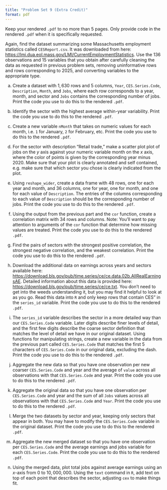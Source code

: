 ```yaml
---
title: "Problem Set 9 (Extra Credit)"
format: pdf
---
```

  
Keep your rendered `.pdf` to no more than 5 pages. Only provide code in the rendered `.pdf` when it is specifically requested. 

Again, find the dataset summarizing some Massachusetts employment statistics called `CESReport.csv`. It was downloaded from here: [https://lmi.dua.eol.mass.gov/LMI/CurrentEmploymentStatistics](https://lmi.dua.eol.mass.gov/LMI/CurrentEmploymentStatistics). Use the 136 observations and 15 variables that you obtain after carefully cleaning the data as requested in previous problem sets, removing uninformative rows and rows corresponding to 2025, and converting variables to the appropriate type. 

(a) Create a dataset with $1,630$ rows and $5$ columns, `Year`, `CES.Series.Code`, `Description`, `Month`, and `Jobs`, where each row corresponds to a year, month, and sector and `Jobs` contains the corresponding number of jobs. Print the code you use to do this to the rendered `.pdf`.

(b) Identify the sector with the highest average within-year variability. Print the code you use to do this to the rendered `.pdf`. 

(c) Create a new variable `nMonth` that takes on numeric values for each month, i.e. `1` for January, `2` for February, etc. Print the code you use to do this to the rendered `.pdf`. 

(d) For the sector with description "Retail trade," make a scatter plot plot of jobs on the $y$ axis against your numeric variable month on the $x$ axis, where the color of points is given by the corresponding year minus 2020. Make sure that your plot is clearly annotated and self contained, e.g. make sure that which sector you chose is clearly indicated from the plot.

(e) Using `reshape_wider`, create a data frame with 48 rows, one for each year and month, and 36 columns, one for year, one for month, and one for each value of `Description`. The entries of the columns corresponding to each value of `Description` should be the corresponding number of jobs. Print the code you use to do this to the rendered `.pdf`.  

(f) Using the output from the previous part and the `cor` function, create a correlation matrix with 34 rows and columns. Note: You'll want to pay attention to arguments of the `cor` function that determine how missing values are treated. Print the code you use to do this to the rendered `.pdf`. 

(g) Find the pairs of sectors with the strongest positive correlation, the strongest negative correlation, and the weakest correlation. Print the code you use to do this to the rendered `.pdf`. 

(h) Download the additional data on earnings across years and sectors available here: [https://download.bls.gov/pub/time.series/ce/ce.data.02b.AllRealEarningsAE](https://download.bls.gov/pub/time.series/ce/ce.data.02b.AllRealEarningsAE). Detailed information about this data is provided here: [https://download.bls.gov/pub/time.series/ce/ce.txt](https://download.bls.gov/pub/time.series/ce/ce.txt). You don't need to get into the weeds understanding it, but you may find it helpful to look at as you go. Read this data into `R` and only keep rows that contain CES" in the `series_id` variable. Print the code you use to do this to the rendered `.pdf`. 

(i) The `series_id` variable describes the sector in a more detailed way than our `CES.Series.Code` variable. Later digits describe finer levels of detail, and the first few digits describe the coarse sector definition that matches the level of detail we have in our original dataset. Using functions for manipulating strings, create a new variable in the data from the previous part called `CES.Series.Code` that matches the first 5 characters of `CES.Series.Code` in our original data, excluding the dash. Print the code you use to do this to the rendered `.pdf`. 

(j) Aggregate the new data so that you have one observation per new coarser `CES.Series.Code` and year and the average of `value` across all observations with that `CES.Series.Code` and year. Print the code you use to do this to the rendered `.pdf`. 

(k) Aggregate the original data so that you have one observation per `CES.Series.Code` and year and the sum of all `Jobs` values across all observations with that `CES.Series.Code` and `Year`. Print the code you use to do this to the rendered `.pdf`. 

(l) Merge the two datasets by sector and year, keeping only sectors that appear in both. You may have to modify the `CES.Series.Code` variable in the original dataset. Print the code you use to do this to the rendered `.pdf`. 

(m) Aggregate the new merged dataset so that you have one observation per `CES.Series.Code` and the average earnings and jobs variable for each `CES.Series.Code`. Print the code you use to do this to the rendered `.pdf`.

(n) Using the merged data, plot total jobs against average earnings using an $x$-axis from $0$ to $10,000,000$. Using the `text` command in `R`, add text on top of each point that describes the sector, adjusting `cex` to make things fit.

